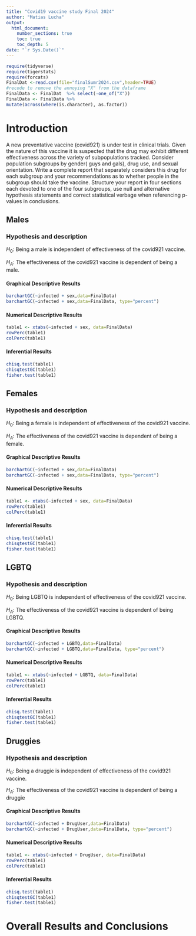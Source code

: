 ```yaml
---
title: "Covid19 vaccine study Final 2024"
author: "Matias Lucha"
output: 
  html_document:
    number_sections: true
    toc: true
    toc_depth: 5
date: "`r Sys.Date()`" 
---
```



```r
require(tidyverse)
require(tigerstats)
require(forcats)
FinalDat <-read.csv(file="finalSumr2024.csv",header=TRUE)
#recode to remove the annoying "X" from the dataframe
FinalData <- FinalDat  %>% select(-one_of("X"))
FinalData <- FinalData %>%
mutate(across(where(is.character), as.factor))
```

# Introduction

A new  preventative vaccine (covid921) is under test in clinical trials. Given the nature of this vaccine it is suspected that the drug may exhibit different effectiveness across the variety of subpopulations tracked. Consider population subgroups by gender( guys and gals), drug use, and sexual orientation. Write a complete report that separately considers this drug for each subgroup and your recommendations as to whether people in the subgroup should take the vaccine. Structure your report in four sections each devoted to one of the four subgroups, use null and alternative hypothesis statements and correct statistical verbage when referencing p-values in conclusions.


## Males

### Hypothesis and description
$H_0$: Being a male is independent of effectiveness of the covid921 vaccine.

$H_A$: The effectiveness of the covid921 vaccine is dependent of being a male.

#### Graphical Descriptive Results
```r
barchartGC(~infected + sex,data=FinalData)
barchartGC(~infected + sex,data=FinalData, type="percent")

```

#### Numerical Descriptive Results
```r
table1 <- xtabs(~infected + sex, data=FinalData)
rowPerc(table1)
colPerc(table1)
```

#### Inferential Results
```r
chisq.test(table1)
chisqtestGC(table1)
fisher.test(table1)
```


## Females

### Hypothesis and description
$H_0$: Being a female is independent of effectiveness of the covid921 vaccine.

$H_A$: The effectiveness of the covid921 vaccine is dependent of being a female.

#### Graphical Descriptive Results
```r
barchartGC(~infected + sex,data=FinalData)
barchartGC(~infected + sex,data=FinalData, type="percent")

```

#### Numerical Descriptive Results
```r
table1 <- xtabs(~infected + sex, data=FinalData)
rowPerc(table1)
colPerc(table1)
```

#### Inferential Results
```r
chisq.test(table1)
chisqtestGC(table1)
fisher.test(table1)
```


## LGBTQ

### Hypothesis and description
$H_0$: Being LGBTQ is independent of effectiveness of the covid921 vaccine.

$H_A$: The effectiveness of the covid921 vaccine is dependent of being LGBTQ.

#### Graphical Descriptive Results
```r
barchartGC(~infected + LGBTQ,data=FinalData)
barchartGC(~infected + LGBTQ,data=FinalData, type="percent")

```

#### Numerical Descriptive Results
```r
table1 <- xtabs(~infected + LGBTQ, data=FinalData)
rowPerc(table1)
colPerc(table1)
```

#### Inferential Results
```r
chisq.test(table1)
chisqtestGC(table1)
fisher.test(table1)
```



## Druggies

### Hypothesis and description

$H_0$: Being a druggie is independent of effectiveness of the covid921 vaccine.

$H_A$: The effectiveness of the covid921 vaccine is dependent of being a druggie

#### Graphical Descriptive Results
```r
barchartGC(~infected + DrugUser,data=FinalData)
barchartGC(~infected + DrugUser,data=FinalData, type="percent")

```

#### Numerical Descriptive Results
```r
table1 <- xtabs(~infected + DrugUser, data=FinalData)
rowPerc(table1)
colPerc(table1)
```

#### Inferential Results
```r
chisq.test(table1)
chisqtestGC(table1)
fisher.test(table1)
```


# Overall Results and Conclusions